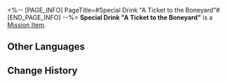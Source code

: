 <%-- [PAGE_INFO]
PageTitle=#Special Drink "A Ticket to the Boneyard"#
[END_PAGE_INFO] --%>
{{Item Infobox
|id          = 150031
|image       = Item Special Drink A Ticket to the Boneyard.png{{subst:void|<!--$UPLOAD:<<SpriteOutput/ItemFigures/150031.png>-<Item Special Drink A Ticket to the Boneyard.png>-<Item Icons>>-->}}
|type        = Mission Item
|invCategory = Missions
|rarity      = 3
|effect      = 
|description = A special concoction tailored exclusively for you by the drinksmith Gallagher.
}}
{{Description|''"Raise this glass of 'A Ticket to the Boneyard' in your honor, Nameless &mdash;"<br />"To the dead and the dying."''}}
'''Special Drink "A Ticket to the Boneyard"''' is a [[Mission Item]].

==Other Languages==
{{Other Languages
|en   = Special Drink "A Ticket to the Boneyard"
|zhs  = 特调「到坟场的车票」
|zht  = 特調「往墳場的車票」
|ja   = 特製モクテル「墓場への切符」
|ko   = 스페셜 블렌드 「묘지로 향하는 티켓」
|es   = Bebida especial "Boleto al deshuesadero"
|fr   = Boisson spéciale «&nbsp;Rendez-vous au cimetière&nbsp;»
|ru   = Особый напиток «Билет до кладбища»
|th   = เครื่องดื่มสูตรพิเศษ "ตั๋วมุ่งสู่สุสาน"
|vi   = Thức Uống Đặc Sắc "Vé Xe Đến Nghĩa Trang"
|de   = Spezialgetränk „Ein Ticket für den Friedhof“
|id   = Racikan Khusus "Tiket ke Kuburan"
|pt   = Drinque especial "Uma Passagem para o Cemitério"
}}

==Change History==
{{Change History|2.1}}